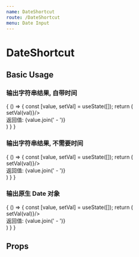 ```yaml
---
name: DateShortcut
route: /DateShortcut
menu: Date Input
---
```



# DateShortcut

## Basic Usage

### 输出字符串结果, 自带时间

<Playground>
  {
    () => {
      const [value, setVal] = useState([]);
      return (
        <div>
          <DateShortcut
            outputAsString={true}
            onChange={val => setVal(val)}/>
          <br/>
          返回值: {value.join(' - ')}
        </div>
      )
    }
  }
</Playground>

### 输出字符串结果, 不需要时间

<Playground>
  {
    () => {
      const [value, setVal] = useState([]);
      return (
        <div>
          <DateShortcut
            outputAsString={true}
            needTime={false}
            onChange={val => setVal(val)}/>
          <br/>
          返回值: {value.join(' - ')}
        </div>
      )
    }
  }
</Playground>

### 输出原生 Date 对象

<Playground>
  {
    () => {
      const [value, setVal] = useState([]);
      return (
        <div>
          <DateShortcut
            onChange={val => setVal(val)}/>
          <br/>
          返回值: {value.join(' - ')}
        </div>
      )
    }
  }
</Playground>

## Props

<Props of={DateShortcut} />
